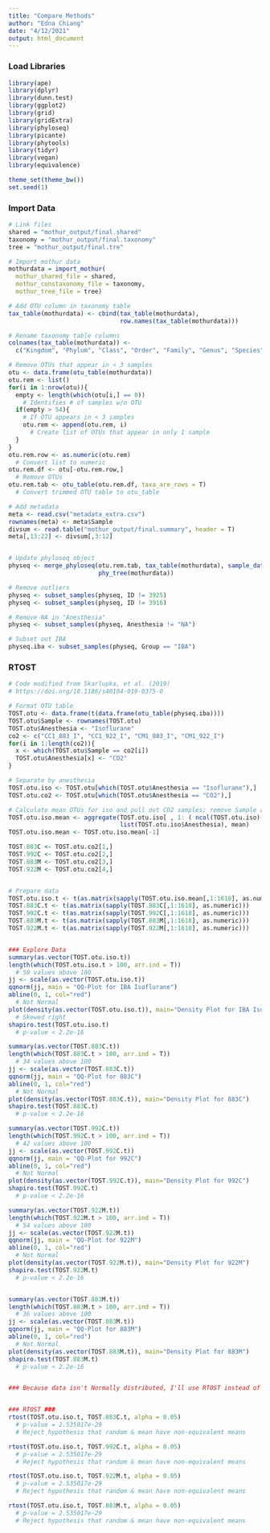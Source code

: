 ```yaml
---
title: "Compare Methods"
author: "Edna Chiang"
date: "4/12/2021"
output: html_document
---
```



### Load Libraries
```r
library(ape)
library(dplyr)
library(dunn.test)
library(ggplot2)
library(grid)
library(gridExtra)
library(phyloseq)
library(picante)
library(phytools)
library(tidyr)
library(vegan)
library(equivalence)

theme_set(theme_bw())
set.seed(1)
```

### Import Data
```r
# Link files
shared = "mothur_output/final.shared"
taxonomy = "mothur_output/final.taxonomy"
tree = "mothur_output/final.tre"

# Import mothur data
mothurdata = import_mothur(
  mothur_shared_file = shared,
  mothur_constaxonomy_file = taxonomy,
  mothur_tree_file = tree)

# Add OTU column in taxonomy table
tax_table(mothurdata) <- cbind(tax_table(mothurdata), 
                               row.names(tax_table(mothurdata)))

# Rename taxonomy table columns
colnames(tax_table(mothurdata)) <- 
  c("Kingdom", "Phylum", "Class", "Order", "Family", "Genus", "Species")

# Remove OTUs that appear in < 3 samples
otu <- data.frame(otu_table(mothurdata))
otu.rem <- list()
for(i in 1:nrow(otu)){
  empty <- length(which(otu[i,] == 0))
    # Identifies # of samples w/o OTU
  if(empty > 54){
    # If OTU appears in < 3 samples
    otu.rem <- append(otu.rem, i)
      # Create list of OTUs that appear in only 1 sample
  }
}
otu.rem.row <- as.numeric(otu.rem)
  # Convert list to numeric
otu.rem.df <- otu[-otu.rem.row,]
  # Remove OTUs
otu.rem.tab <- otu_table(otu.rem.df, taxa_are_rows = T)
  # Convert trimmed OTU table to otu_table

# Add metadata
meta <- read.csv("metadata_extra.csv")
rownames(meta) <- meta$Sample
divsum <- read.table("mothur_output/final.summary", header = T)
meta[,13:22] <- divsum[,3:12]


# Update phyloseq object
physeq <- merge_phyloseq(otu.rem.tab, tax_table(mothurdata), sample_data(meta),
                         phy_tree(mothurdata))

# Remove outliers
physeq <- subset_samples(physeq, ID != 3925)
physeq <- subset_samples(physeq, ID != 3916)

# Remove NA in "Anesthesia"
physeq <- subset_samples(physeq, Anesthesia != "NA")

# Subset out IBA
physeq.iba <- subset_samples(physeq, Group == "IBA")

```


### RTOST 
```r
# Code modified from Skarlupka, et al. (2019)
# https://doi.org/10.1186/s40104-019-0375-0

# Format OTU table
TOST.otu <- data.frame(t(data.frame(otu_table(physeq.iba))))
TOST.otu$Sample <- rownames(TOST.otu)
TOST.otu$Anesthesia <- "Isoflurane"
co2 <- c("CC1_883_I", "CC1_922_I", "CM1_883_I", "CM1_922_I")
for(i in 1:length(co2)){
  x <- which(TOST.otu$Sample == co2[i])
  TOST.otu$Anesthesia[x] <- "CO2"
}

# Separate by anesthesia
TOST.otu.iso <- TOST.otu[which(TOST.otu$Anesthesia == "Isoflurane"),]
TOST.otu.co2 <- TOST.otu[which(TOST.otu$Anesthesia == "CO2"),]

# Calculate mean OTUs for iso and pull out CO2 samples; remove Sample and Anesthesia cols I made
TOST.otu.iso.mean <- aggregate(TOST.otu.iso[ , 1: ( ncol(TOST.otu.iso)-2 ) ],
                               list(TOST.otu.iso$Anesthesia), mean)
TOST.otu.iso.mean <- TOST.otu.iso.mean[-1]

TOST.883C <- TOST.otu.co2[1,]
TOST.992C <- TOST.otu.co2[2,]
TOST.883M <- TOST.otu.co2[3,]
TOST.922M <- TOST.otu.co2[4,]


# Prepare data
TOST.otu.iso.t <- t(as.matrix(sapply(TOST.otu.iso.mean[,1:1618], as.numeric)))
TOST.883C.t <- t(as.matrix(sapply(TOST.883C[,1:1618], as.numeric)))
TOST.992C.t <- t(as.matrix(sapply(TOST.992C[,1:1618], as.numeric)))
TOST.883M.t <- t(as.matrix(sapply(TOST.883M[,1:1618], as.numeric)))
TOST.922M.t <- t(as.matrix(sapply(TOST.922M[,1:1618], as.numeric)))


### Explore Data
summary(as.vector(TOST.otu.iso.t))
length(which(TOST.otu.iso.t > 100, arr.ind = T))
  # 50 values above 100
jj <- scale(as.vector(TOST.otu.iso.t))
qqnorm(jj, main = "QQ-Plot for IBA Isoflurane")
abline(0, 1, col="red")
  # Not Normal
plot(density(as.vector(TOST.otu.iso.t)), main="Density Plot for IBA Isoflurane")
  # Skewed right
shapiro.test(TOST.otu.iso.t)
  # p-value < 2.2e-16

summary(as.vector(TOST.883C.t))
length(which(TOST.883C.t > 100, arr.ind = T))
  # 34 values above 100
jj <- scale(as.vector(TOST.883C.t))
qqnorm(jj, main = "QQ-Plot for 883C")
abline(0, 1, col="red")
  # Not Normal
plot(density(as.vector(TOST.883C.t)), main="Density Plot for 883C")
shapiro.test(TOST.883C.t)
  # p-value < 2.2e-16

summary(as.vector(TOST.992C.t))
length(which(TOST.992C.t > 100, arr.ind = T))
  # 42 values above 100
jj <- scale(as.vector(TOST.992C.t))
qqnorm(jj, main = "QQ-Plot for 992C")
abline(0, 1, col="red")
  # Not Normal
plot(density(as.vector(TOST.992C.t)), main="Density Plot for 992C")
shapiro.test(TOST.992C.t)
  # p-value < 2.2e-16

summary(as.vector(TOST.922M.t))
length(which(TOST.922M.t > 100, arr.ind = T))
  # 54 values above 100
jj <- scale(as.vector(TOST.922M.t))
qqnorm(jj, main = "QQ-Plot for 922M")
abline(0, 1, col="red")
  # Not Normal
plot(density(as.vector(TOST.922M.t)), main="Density Plot for 922M")
shapiro.test(TOST.922M.t)
  # p-value < 2.2e-16


summary(as.vector(TOST.883M.t))
length(which(TOST.883M.t > 100, arr.ind = T))
  # 36 values above 100
jj <- scale(as.vector(TOST.883M.t))
qqnorm(jj, main = "QQ-Plot for 883M")
abline(0, 1, col="red")
  # Not Normal
plot(density(as.vector(TOST.883M.t)), main="Density Plot for 883M")
shapiro.test(TOST.883M.t)
  # p-value < 2.2e-16


### Because data isn't Normally distributed, I'll use RTOST instead of TOST ###


### RTOST ###
rtost(TOST.otu.iso.t, TOST.883C.t, alpha = 0.05)
  # p-value = 2.535017e-29
  # Reject hypothesis that random & mean have non-equivalent means

rtost(TOST.otu.iso.t, TOST.992C.t, alpha = 0.05)
  # p-value = 2.535017e-29
  # Reject hypothesis that random & mean have non-equivalent means

rtost(TOST.otu.iso.t, TOST.922M.t, alpha = 0.05)
  # p-value = 2.535017e-29
  # Reject hypothesis that random & mean have non-equivalent means

rtost(TOST.otu.iso.t, TOST.883M.t, alpha = 0.05)
  # p-value = 2.535017e-29
  # Reject hypothesis that random & mean have non-equivalent means
```